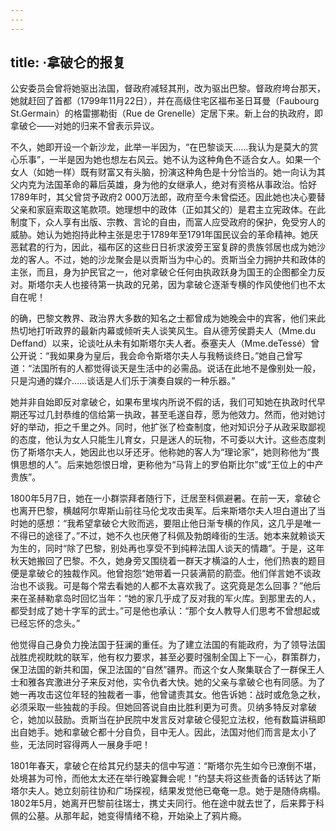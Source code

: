 ```yaml
---
---
---
```

title: ·拿破仑的报复
---




公安委员会曾将她驱出法国，督政府减轻其刑，改为驱出巴黎。督政府垮台那天，她就赶回了首都（1799年11月22日），并在高级住宅区福布圣日耳曼（Faubourg St.Germain）的格雷挪勒街（Rue de Grenelle）定居下来。新上台的执政府，即拿破仑——对她的归来不曾表示异议。

不久，她即开设一个新沙龙，此举一半因为，“在巴黎谈天……我认为是莫大的赏心乐事”，一半是因为她也想左右风云。她不认为这种角色不适合女人。如果一个女人（如她一样）既有财富又有头脑，扮演这种角色是十分恰当的。她一向认为其父内克为法国革命的幕后英雄，身为他的女继承人，绝对有资格从事政治。恰好1789年时，其父曾贷予政府2 000万法郎，政府至今未曾偿还。因此她也决心要替父亲和家庭索取这笔款项。她理想中的政体（正如其父的）是君主立宪政体。在此制度下，众人享有出版、宗教、言论的自由，而富人应受政府的保护，免受穷人的威胁。她认为她抱持此种主张是忠于1789年至1791年国民议会的革命精神。她厌恶弑君的行为，因此，福布区的这些日日祈求波旁王室复辟的贵族邻居也成为她沙龙的客人。不过，她的沙龙聚会是以贡斯当为中心的。贡斯当全力拥护共和政体的主张，而且，身为护民官之一，他对拿破仑任何由执政跃身为国王的企图都全力反对。斯塔尔夫人也接待第一执政的兄弟，因为拿破仑逐渐专横的作风使他们也不太自在呢！

的确，巴黎文教界、政治界大多数的知名之士都曾成为她晚会中的宾客，他们来此热切地打听政界的最新内幕或倾听夫人谈笑风生。自从德芳侯爵夫人（Mme.du Deffand）以来，论谈吐从未有如斯塔尔夫人者。泰塞夫人（Mme.deTessé）曾公开说：“我如果身为皇后，我会命令斯塔尔夫人与我畅谈终日。”她自己曾写道：“法国所有的人都觉得谈天是生活中的必需品。说话在此地不是像别处一般，只是沟通的媒介……谈话是人们乐于演奏自娱的一种乐器。”

她并非自始即反对拿破仑，如果布里埃内所说不假的话，我们可知她在执政时代早期还写过几封恭维的信给第一执政，甚至毛遂自荐，愿为他效力。然而，他对她讨好的举动，拒之千里之外。同时，他扩张了检查制度，他对知识分子从政采取鄙视的态度，他认为女人只能生儿育女，只是迷人的玩物，不可委以大计。这些态度刺伤了斯塔尔夫人，她因此也以牙还牙。他称她的客人为“理论家”，她则称他为“畏惧思想的人”。后来她怨恨日增，更称他为“马背上的罗伯斯比尔”或“王位上的中产贵族”。

1800年5月7日，她在一小群崇拜者随行下，迁居至科佩避暑。在前一天，拿破仑也离开巴黎，横越阿尔卑斯山前往马伦戈攻击奥军。后来斯塔尔夫人坦白道出了当时她的感想：“我希望拿破仑大败而逃，要阻止他日渐专横的作风，这几乎是唯一不得已的途径了。”不过，她不久也厌倦了科佩及勃朗峰街的生活。她本来就赖谈天为生的，同时“除了巴黎，别处再也享受不到纯粹法国人谈天的情趣”。于是，这年秋天她搬回了巴黎。不久，她身旁又围绕着一群天才横溢的人士，他们热衷的题目便是拿破仑的独裁作风。他曾抱怨“她带着一只装满箭的箭壶。他们佯言她不谈政治也不谈我。可是每个常去看她的人都不太喜欢我了。这究竟是怎么回事？”他后来在圣赫勒拿岛时回忆当年：“她的家几乎成了反对我的军火库。到那里去的人，都受封成了她十字军的武士。”可是他也承认：“那个女人教导人们思考不曾想起或已经忘怀的念头。”

他觉得自己身负力挽法国于狂澜的重任。为了建立法国的有能政府，为了领导法国战胜虎视眈眈的联军，他有权力要求，甚至必要时强制全国上下一心，群策群力，保卫法国的新共和国，保卫法国的“自然”疆界。而这个女人聚集联合了一群保王人士和雅各宾激进分子来反对他，实令仇者大快。她的父亲与拿破仑也有同感。为了她一再攻击这位年轻的独裁者一事，他曾谴责其女。他告诉她：战时或危急之秋，必须采取一些独裁的手段。但她回答说自由比胜利更为可贵。贝纳多特反对拿破仑，她加以鼓励。贡斯当在护民院中发言反对拿破仑侵犯立法权，他有数篇讲稿即出自她手。她和拿破仑都十分自负，目中无人。因此，法国对他们而言是太小了些，无法同时容得两人一展身手吧！

1801年春天，拿破仑在给其兄约瑟夫的信中写道：“斯塔尔先生如今已潦倒不堪，处境甚为可怜，而他太太还在举行晚宴舞会呢！”约瑟夫将这些责备的话转达了斯塔尔夫人。她立刻前往协和广场探视，结果发觉他已奄奄一息。她于是随侍病榻。1802年5月，她离开巴黎前往瑞士，携丈夫同行。他在途中就去世了，后来葬于科佩的公墓。从那年起，她变得情绪不稳，开始染上了鸦片瘾。